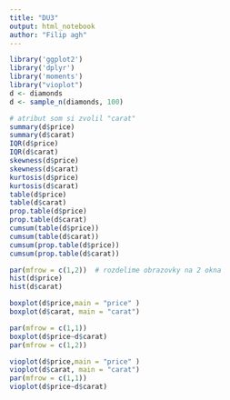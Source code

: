 ```yaml
---
title: "DU3"
output: html_notebook
author: "Filip agh"
---
```


```r
library('ggplot2')
library('dplyr')
library('moments')
library("vioplot")
d <- diamonds
d <- sample_n(diamonds, 100)

# atribut som si zvolil "carat"
summary(d$price)
summary(d$carat)
IQR(d$price)
IQR(d$carat)
skewness(d$price)
skewness(d$carat)
kurtosis(d$price)
kurtosis(d$carat)
table(d$price)
table(d$carat)
prop.table(d$price)
prop.table(d$carat)
cumsum(table(d$price))
cumsum(table(d$carat))
cumsum(prop.table(d$price))
cumsum(prop.table(d$carat))

par(mfrow = c(1,2))  # rozdelime obrazovky na 2 okna
hist(d$price)
hist(d$carat)

boxplot(d$price,main = "price" )
boxplot(d$carat, main = "carat")

par(mfrow = c(1,1))
boxplot(d$price~d$carat)
par(mfrow = c(1,2))

vioplot(d$price,main = "price" )
vioplot(d$carat, main = "carat")
par(mfrow = c(1,1))
vioplot(d$price~d$carat)


```
